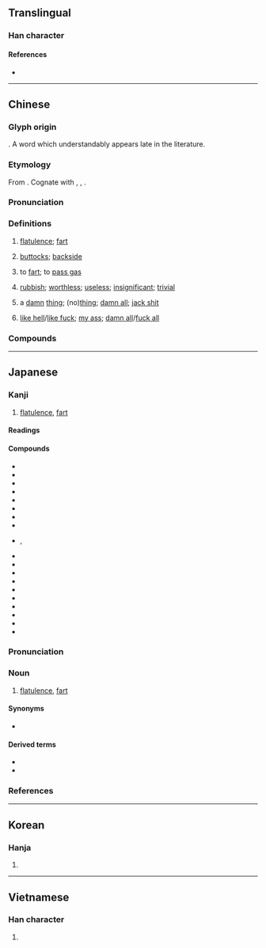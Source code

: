{{character info/new}}
==Translingual==

===Han character===
{{Han char|rn=44|rad=尸|as=04|sn=7|four=77211|canj=SPP|ids=⿸尸比}}

====References====
* {{Han ref|kx=0300.230|dkj=07654|dj=0597.010|hdz=20966.120|uh=5C41|ud=23617|bh=A7BE|bd=42942}}

----

==Chinese==
{{zh-forms}}
{{zh-wp}}

===Glyph origin===
{{Han etym}}
{{Han compound|尸|比|ls=psc|c1=s|c2=p|t1=body}}. A word which understandably appears late in the literature.

===Etymology===
From {{inh|zh|sit-pro|*pja-n/t/s||fart; shit}}. Cognate with {{cog|bo|ཕྱེན}}, {{m|bo|འཕྱེན||flatulence}}, {{cog|kac|hpyet||to fart}}.

===Pronunciation===
{{zh-pron
|m=pì
|c=pei3
|md=pói/pé
|md_note=pói - colloquial; pé - literary
|mn=ml:phì/phùi
|mn_note=phì - literary; phùi - vernacular
|w=2phi
|mc=y
|oc=y
|ma=y
|cat=n,v,a,part
}}

===Definitions===
{{zh-hanzi}}

# {{lb|zh|colloquial}} [[flatulence]]; [[fart]] {{zh-mw|c:篤}}
#: {{zh-x|放屁|to fart; to bullshit}}
# {{lb|zh|colloquial}} [[buttock]]s; [[backside]]
#: {{zh-x|馬屁|horse's backside; flattery}}
#: {{zh-x|狗屁|dog's backside; nonsense; worthless thing; bullshit}}
#: {{zh-x|屁眼|anus; asshole}}
# {{lb|zh|colloquial}} to [[fart]]; to [[pass gas]]
#: {{zh-x|屁者先知|[jocular] The farter is usually the first to realise (and complain about the fart).}}
# {{lb|zh|vulgar}} [[rubbish]]; [[worthless]]; [[useless]]; [[insignificant]]; [[trivial]]
#: {{zh-x|屁話|nonsense}}
#: {{zh-x|屁事|'''trivial''' thing}}
# {{lb|zh|vulgar|usually in the negative}} a [[damn]] [[thing]]; (no)[[thing]]; [[damn all]]; [[jack shit]]
#: {{zh-x|他 屁 都 不是。|He is an absolute no'''body'''.}}
#: {{zh-x|你 懂-個屁！|You know '''jack shit'''!}}
#: {{zh-x|關 我 屁 事！|It's got '''damn all''' to do with me!}}
# {{lb|zh|vulgar|negates the meaning of the sentence}} [[like hell]]/[[like fuck]]; [[my ass]]; [[damn all]]/[[fuck all]]
#: {{zh-x|你 有 屁 用！|You are of '''fuck all''' use!}}
#: {{zh-x|吃 屁 飯 啊！|'''Like fuck''' anyone will eat!}}
#: {{zh-x|道 個 屁 歉！|Apologize '''my ass'''!}}

===Compounds===
{{zh-der|一屁股|仙人放屁|光屁股|報屁股|夾屁股|尿流屁滾|屁大|屁支支|屁滾尿流|屁漏|屁眼|屁股|屁股沉|屁股眼|屁話|屁鳥人|打屁|打屁版|打屁股|拍馬屁|掇臀捧屁|撒騷放屁|擦屁股|放屁|放屁文字|放屁添風|放屁蟲|放屁辣臊|有個屁用|沉屁股|火燒屁股|狗屁|狗屁不通|狗屁倒灶|狗顛屁股|猴子屁股|菸屁股|跟屁股|馬屁|馬屁精}}

----

==Japanese==

===Kanji===
{{ja-kanji|grade=|rs=尸04}}

# [[flatulence]], [[fart]]

====Readings====
{{ja-readings
|goon=ひ
|kanon=ひ
|kun=へ-
}}

====Compounds====
{{der-top|Compounds}}
* {{ja-r|言い出しっ屁|い.いだしっぺ}}
* {{ja-r|河童の屁|かっぱ の .へ}}
* {{ja-r|最後っ屁|さいごっぺ}}
* {{ja-r|沈香も焚かず屁もひらず|じんこう も たかず .へ も ひらず}}
* {{ja-r|透かし屁|すかしべ}}
* {{ja-r|握り屁|にぎりべ}}
* {{ja-r|百日の説法屁一つ|ひゃくにち の せっぽう .へ ひとつ}}
* {{ja-r|屁負い比丘尼|へおい びくに}}
* {{ja-r|屁%糞%葛|へ%くそ%かずら}}, {{ja-r|屁%屎%葛|へ%くそ%かずら}}
* {{ja-r|屁放き虫|へこきむし}}
* {{ja-r|屁っ放り|へっぴり}}
* {{ja-r|屁でもない|.へ でも ない}}
* {{ja-r|屁とも思わない|.へ と も おもわない}}
* {{ja-r|屁の河童|.へ の かっぱ}}
* {{ja-r|屁の突っ張りにもならない|.へ の つっぱり に も ならない}}
* {{ja-r|放屁|へひり}}
* {{ja-r|屁理屈|へりくつ}}
* {{ja-r|屁をひって尻すぼめ|.へ を ひって しり すぼめ}}
* {{ja-r|放屁|ほうひ}}
{{der-bottom}}

{{wikipedia|lang=ja}}
{{ja-kanjitab|へ|yomi=k}}

===Pronunciation===
{{ja-pron|yomi=k|へ|acc=1|acc_ref=DJR,NHK}}

===Noun===
{{ja-noun|へ}}

# {{lb|ja|mildly vulgar}} [[flatulence]], [[fart]]

====Synonyms====
* {{ja-r|おなら}}

====Derived terms====
* {{ja-r|屁をこく|.へ を こく}}
* {{ja-r|屁をひる|.へ を ひる}}

===References===
<references/>

----

==Korean==

===Hanja===
{{ko-hanja|hangeul=비|rv=bi|mr=pi}}

# {{defn|lang=ko|sort=尸04}}

----

==Vietnamese==

===Han character===
{{vi-hantu|[[thí]]|rs=尸04}}

# {{defn|lang=vi|sort=尸04}}
